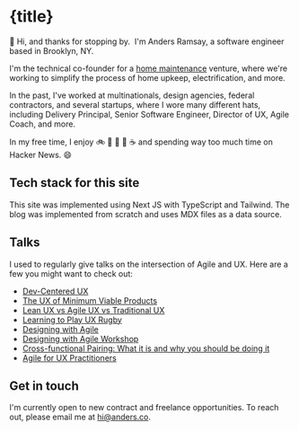 
# {title}

:wave: Hi, and thanks for stopping by. &nbsp;I'm
Anders Ramsay, a software engineer based in Brooklyn, NY.

I'm the technical co-founder for a [home maintenance](https://www.starlinghome.co/) venture, where we're working to simplify the process of home upkeep, electrification, and more.

In the past, I've worked at multinationals, design agencies, federal contractors, and several startups, where I wore many different hats, including Delivery Principal, Senior Software Engineer, Director of UX, Agile Coach, and more.

In my free time, I enjoy :bike: :tennis: :ski: :wine_glass: :coffee: and spending way too much time on Hacker News. :smile:

## Tech stack for this site

This site was implemented using Next JS with TypeScript and Tailwind. The blog was implemented from scratch and uses MDX files as a data source.

## Talks

I used to regularly give talks on the intersection of Agile and UX. Here are a few you might want to check out:

- [Dev-Centered UX](https://www.slideshare.net/andersr/devcentered-uxworkshopuxweek2014)
- [The UX of Minimum Viable Products](https://www.slideshare.net/andersr/the-ux-of-minimum-viable-products-20462325)
- [Lean UX vs Agile UX vs Traditional UX](https://www.slideshare.net/andersr/lean-ux-roundtable)
- [Learning to Play UX Rugby](https://www.slideshare.net/andersr/learning-to-play-ux-rugby-extended)
- [Designing with Agile](https://www.slideshare.net/andersr/designing-with-agile-workshop)
- [Designing with Agile Workshop](https://www.slideshare.net/andersr/designing-with-agile-workshop)
- [Cross-functional Pairing: What it is and why you should be doing it](https://www.slideshare.net/andersr/crossfunctional-pairing-what-it-is-and-why-you-should-be-doing-it)
- [Agile for UX Practitioners](https://www.slideshare.net/andersr/agile-for-ux-practitioners)

## Get in touch

I'm currently open to new contract and freelance opportunities. To reach out, please email me at [hi@anders.co](mailto:%68%69%40%61%6e%64%65%72%73%2e%63%6f).
